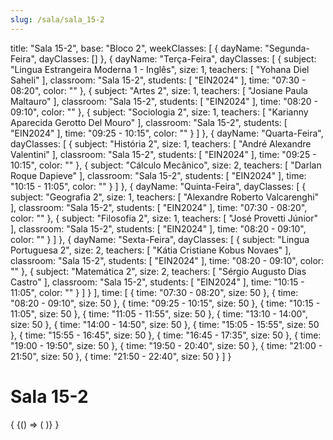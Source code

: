 ```yaml
---
slug: /sala/sala_15-2
---
```

  title: "Sala 15-2",
  base: "Bloco 2",
  weekClasses: [
    {
      dayName: "Segunda-Feira",
      dayClasses: []
    },
    {
      dayName: "Terça-Feira",
      dayClasses: [
        {
          subject: "Lingua Estrangeira Moderna 1 - Inglês",
          size: 1,
          teachers: [
            "Yohana Diel Saheli"
          ],
          classroom: "Sala 15-2",
          students: [
            "EIN2024"
          ],
          time: "07:30 - 08:20",
          color: ""
        },
        {
          subject: "Artes 2",
          size: 1,
          teachers: [
            "Josiane Paula Maltauro"
          ],
          classroom: "Sala 15-2",
          students: [
            "EIN2024"
          ],
          time: "08:20 - 09:10",
          color: ""
        },
        {
          subject: "Sociologia 2",
          size: 1,
          teachers: [
            "Karianny Aparecida Gerotto Del Mouro"
          ],
          classroom: "Sala 15-2",
          students: [
            "EIN2024"
          ],
          time: "09:25 - 10:15",
          color: ""
        }
      ]
    },
    {
      dayName: "Quarta-Feira",
      dayClasses: [
        {
          subject: "História 2",
          size: 1,
          teachers: [
            "André Alexandre Valentini"
          ],
          classroom: "Sala 15-2",
          students: [
            "EIN2024"
          ],
          time: "09:25 - 10:15",
          color: ""
        },
        {
          subject: "Cálculo Mecânico",
          size: 2,
          teachers: [
            "Darlan Roque Dapieve"
          ],
          classroom: "Sala 15-2",
          students: [
            "EIN2024"
          ],
          time: "10:15 - 11:05",
          color: ""
        }
      ]
    },
    {
      dayName: "Quinta-Feira",
      dayClasses: [
        {
          subject: "Geografia 2",
          size: 1,
          teachers: [
            "Alexandre Roberto Valcarenghi"
          ],
          classroom: "Sala 15-2",
          students: [
            "EIN2024"
          ],
          time: "07:30 - 08:20",
          color: ""
        },
        {
          subject: "Filosofia 2",
          size: 1,
          teachers: [
            "José Provetti Júnior"
          ],
          classroom: "Sala 15-2",
          students: [
            "EIN2024"
          ],
          time: "08:20 - 09:10",
          color: ""
        }
      ]
    },
    {
      dayName: "Sexta-Feira",
      dayClasses: [
        {
          subject: "Lingua Portuguesa 2",
          size: 2,
          teachers: [
            "Kátia Cristiane Kobus Novaes"
          ],
          classroom: "Sala 15-2",
          students: [
            "EIN2024"
          ],
          time: "08:20 - 09:10",
          color: ""
        },
        {
          subject: "Matemática 2",
          size: 2,
          teachers: [
            "Sérgio Augusto Dias Castro"
          ],
          classroom: "Sala 15-2",
          students: [
            "EIN2024"
          ],
          time: "10:15 - 11:05",
          color: ""
        }
      ]
    }
  ],
  time: [
    {
      time: "07:30 - 08:20",
      size: 50
    },
    {
      time: "08:20 - 09:10",
      size: 50
    },
    {
      time: "09:25 - 10:15",
      size: 50
    },
    {
      time: "10:15 - 11:05",
      size: 50
    },
    {
      time: "11:05 - 11:55",
      size: 50
    },
    {
      time: "13:10 - 14:00",
      size: 50
    },
    {
      time: "14:00 - 14:50",
      size: 50
    },
    {
      time: "15:05 - 15:55",
      size: 50
    },
    {
      time: "15:55 - 16:45",
      size: 50
    },
    {
      time: "16:45 - 17:35",
      size: 50
    },
    {
      time: "19:00 - 19:50",
      size: 50
    },
    {
      time: "19:50 - 20:40",
      size: 50
    },
    {
      time: "21:00 - 21:50",
      size: 50
    },
    {
      time: "21:50 - 22:40",
      size: 50
    }
  ]
}

# Sala 15-2

<div>
  {
    <BrowserOnly>
      {() => (
        <Grid
          title={data.title}
          weekClasses={data.weekClasses}
          time={data.time}
        />
      )}
    </BrowserOnly>
  }
</div>
